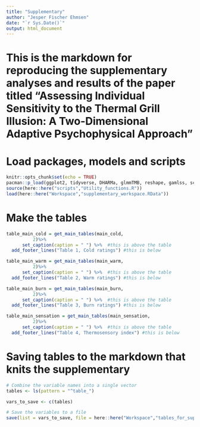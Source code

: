 ```yaml
---
title: "Supplementary"
author: "Jesper Fischer Ehmsen"
date: "`r Sys.Date()`"
output: html_document
---
```


# This is the markdown for reproducing the supplementary analyses and results of the paper titled "Assessing Individual Sensitivity to the Thermal Grill Illusion: A Two-Dimensional Adaptive Psychophysical Approach" 

# Load packages, models and scripts
```r
knitr::opts_chunk$set(echo = TRUE)
pacman::p_load(ggplot2, tidyverse, DHARMa, glmmTMB, reshape, gamlss, scales, flextable)
source(here::here("scripts","Utility_functions.R"))
load(here::here("Workspace","supplementary_workspace.RData"))

```


# Make the tables
```r

table_main_cold = get_main_tables(main_cold,
          2)%>% 
      set_caption(caption = " ") %>%  #this is above the table
  add_footer_lines("Table 1, Cold ratings") #this is below

table_main_warm = get_main_tables(main_warm,
          2)%>% 
      set_caption(caption = " ") %>%  #this is above the table
  add_footer_lines("Table 2, Warm ratings") #this is below

table_main_burn = get_main_tables(main_burn,
          2)%>% 
      set_caption(caption = " ") %>%  #this is above the table
  add_footer_lines("Table 3, Burn ratings") #this is below

table_main_sensation = get_main_tables(main_sensation,
          2)%>% 
      set_caption(caption = " ") %>%  #this is above the table
  add_footer_lines("Table 4, Thermosensory index") #this is below

```


# Saving tables to the markdown that knits the supplementary
```r
# Combine the variable names into a single vector
tables <- ls(pattern = "^table_")

vars_to_save <- c(tables)

# Save the variables to a file
save(list = vars_to_save, file = here::here("Workspace","tables_for_supplementary.RData"))
```


